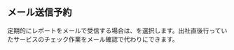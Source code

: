 ## メール送信予約

定期的にレポートをメールで受信する場合は、<Cmdname sid="set_up_emailing" className="uitext" />を選択します。出社直後行っていたサービスのチェック作業をメール確認で代わりにできます。

<ImgLang img='report_mail.png' desc='report mail' />
